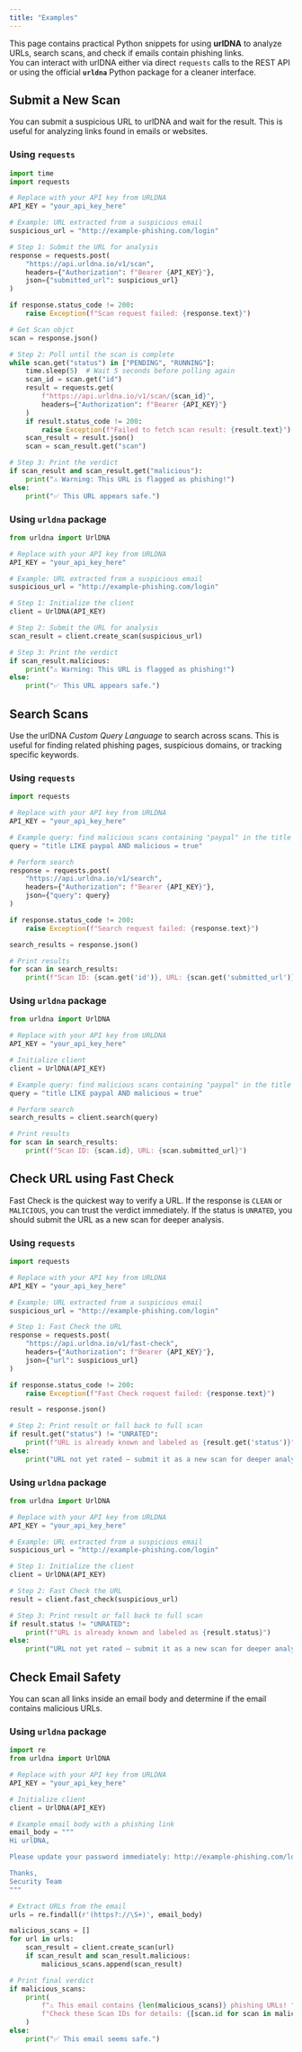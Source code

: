 ```yaml
---
title: "Examples"
---
```


This page contains practical Python snippets for using **urlDNA** to analyze URLs, search scans, and check if emails contain phishing links.  
You can interact with urlDNA either via direct `requests` calls to the REST API or using the official **`urldna`** Python package for a cleaner interface.


## Submit a New Scan

You can submit a suspicious URL to urlDNA and wait for the result. This is useful for analyzing links found in emails or websites.

### Using `requests`

```python
import time
import requests

# Replace with your API key from URLDNA
API_KEY = "your_api_key_here"

# Example: URL extracted from a suspicious email
suspicious_url = "http://example-phishing.com/login"

# Step 1: Submit the URL for analysis
response = requests.post(
    "https://api.urldna.io/v1/scan",
    headers={"Authorization": f"Bearer {API_KEY}"},
    json={"submitted_url": suspicious_url}
)

if response.status_code != 200:
    raise Exception(f"Scan request failed: {response.text}")

# Get Scan objct
scan = response.json()

# Step 2: Poll until the scan is complete
while scan.get("status") in ["PENDING", "RUNNING"]:
    time.sleep(5)  # Wait 5 seconds before polling again
    scan_id = scan.get("id")
    result = requests.get(
        f"https://api.urldna.io/v1/scan/{scan_id}",
        headers={"Authorization": f"Bearer {API_KEY}"}
    )
    if result.status_code != 200:
        raise Exception(f"Failed to fetch scan result: {result.text}")
    scan_result = result.json()
    scan = scan_result.get("scan")

# Step 3: Print the verdict
if scan_result and scan_result.get("malicious"):
    print("⚠️ Warning: This URL is flagged as phishing!")
else:
    print("✅ This URL appears safe.")
```

### Using `urldna` package

```python
from urldna import UrlDNA

# Replace with your API key from URLDNA
API_KEY = "your_api_key_here"

# Example: URL extracted from a suspicious email
suspicious_url = "http://example-phishing.com/login"

# Step 1: Initialize the client
client = UrlDNA(API_KEY)

# Step 2: Submit the URL for analysis
scan_result = client.create_scan(suspicious_url)

# Step 3: Print the verdict
if scan_result.malicious:
    print("⚠️ Warning: This URL is flagged as phishing!")
else:
    print("✅ This URL appears safe.")
```

## Search Scans

Use the urlDNA _Custom Query Language_ to search across scans. This is useful for finding related phishing pages, suspicious domains, or tracking specific keywords.

### Using `requests`

```python
import requests

# Replace with your API key from URLDNA
API_KEY = "your_api_key_here"

# Example query: find malicious scans containing "paypal" in the title
query = "title LIKE paypal AND malicious = true"

# Perform search
response = requests.post(
    "https://api.urldna.io/v1/search",
    headers={"Authorization": f"Bearer {API_KEY}"},
    json={"query": query}
)

if response.status_code != 200:
    raise Exception(f"Search request failed: {response.text}")

search_results = response.json()

# Print results
for scan in search_results:
    print(f"Scan ID: {scan.get('id')}, URL: {scan.get('submitted_url')}")
```

### Using `urldna` package

```python
from urldna import UrlDNA

# Replace with your API key from URLDNA
API_KEY = "your_api_key_here"

# Initialize client
client = UrlDNA(API_KEY)

# Example query: find malicious scans containing "paypal" in the title
query = "title LIKE paypal AND malicious = true"

# Perform search
search_results = client.search(query)

# Print results
for scan in search_results:
    print(f"Scan ID: {scan.id}, URL: {scan.submitted_url}")
```

## Check URL using Fast Check

Fast Check is the quickest way to verify a URL.
If the response is `CLEAN` or `MALICIOUS`, you can trust the verdict immediately.
If the status is `UNRATED`, you should submit the URL as a new scan for deeper analysis.

### Using `requests`

```python
import requests

# Replace with your API key from URLDNA
API_KEY = "your_api_key_here"

# Example: URL extracted from a suspicious email
suspicious_url = "http://example-phishing.com/login"

# Step 1: Fast Check the URL
response = requests.post(
    "https://api.urldna.io/v1/fast-check",
    headers={"Authorization": f"Bearer {API_KEY}"},
    json={"url": suspicious_url}
)

if response.status_code != 200:
    raise Exception(f"Fast Check request failed: {response.text}")

result = response.json()

# Step 2: Print result or fall back to full scan
if result.get("status") != "UNRATED":
    print(f"URL is already known and labeled as {result.get('status')}")
else:
    print("URL not yet rated — submit it as a new scan for deeper analysis.")
```

### Using `urldna` package

```python
from urldna import UrlDNA

# Replace with your API key from URLDNA
API_KEY = "your_api_key_here"

# Example: URL extracted from a suspicious email
suspicious_url = "http://example-phishing.com/login"

# Step 1: Initialize the client
client = UrlDNA(API_KEY)

# Step 2: Fast Check the URL
result = client.fast_check(suspicious_url)

# Step 3: Print result or fall back to full scan
if result.status != "UNRATED":
    print(f"URL is already known and labeled as {result.status}")
else:
    print("URL not yet rated — submit it as a new scan for deeper analysis.")
```

## Check Email Safety

You can scan all links inside an email body and determine if the email contains malicious URLs.

### Using `urldna` package

```python
import re
from urldna import UrlDNA

# Replace with your API key from URLDNA
API_KEY = "your_api_key_here"

# Initialize client
client = UrlDNA(API_KEY)

# Example email body with a phishing link
email_body = """
Hi urlDNA,

Please update your password immediately: http://example-phishing.com/login  

Thanks,
Security Team
"""

# Extract URLs from the email
urls = re.findall(r'(https?://\S+)', email_body)

malicious_scans = []
for url in urls:
    scan_result = client.create_scan(url)
    if scan_result and scan_result.malicious:
        malicious_scans.append(scan_result)

# Print final verdict
if malicious_scans:
    print(
        f"⚠️ This email contains {len(malicious_scans)} phishing URLs! "
        f"Check these Scan IDs for details: {[scan.id for scan in malicious_scans]}"
    )
else:
    print("✅ This email seems safe.")
```